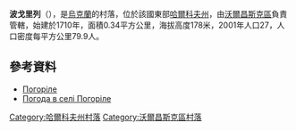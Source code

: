 {{coord|50|6|31|N|37|7|27|E|scale:100000_region:UA|display=title}}

'''波戈里列'''（{{lang-uk|Погоріле}}），是[[烏克蘭|烏克蘭]]的村落，位於該國東部[[哈爾科夫州|哈爾科夫州]]，由[[沃爾昌斯克區|沃爾昌斯克區]]負責管轄，始建於1710年，面積0.34平方公里，海拔高度178米，2001年人口27，人口密度每平方公里79.9人。

==參考資料==
* [http://gska2.rada.gov.ua/pls/z7502/A005?rdat1=09.01.2009&rf7571=33067 Погоріле]{{dead link|date=2018年3月 |bot=InternetArchiveBot |fix-attempted=yes }}
* [http://weather.in.ua/ua/har'kovskaja/20943 Погода в селі Погоріле] {{Wayback|url=http://weather.in.ua/ua/har%27kovskaja/20943 |date=20160323025242 }}

{{DEFAULTSORT:Погоріле}}
[[Category:哈爾科夫州村落|Category:哈爾科夫州村落]]
[[Category:沃爾昌斯克區村落|Category:沃爾昌斯克區村落]]


{{Kharkiv-geo-stub}}